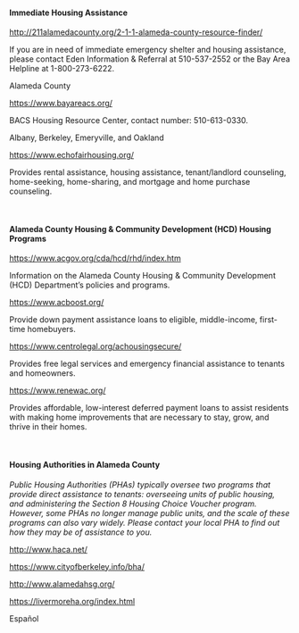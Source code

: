 
<RenderIf language="default">

  #### Immediate Housing Assistance

  <div className="cards-grid">
  <InfoCard title="211 Alameda County Resource Finder">

  http://211alamedacounty.org/2-1-1-alameda-county-resource-finder/

  If you are in need of immediate emergency shelter and housing assistance, please contact Eden Information & Referral at 510-537-2552 or the Bay Area Helpline at 1-800-273-6222.

  Alameda County

  </InfoCard>

  <InfoCard title="Bay Area Community Services">

  https://www.bayareacs.org/

  BACS Housing Resource Center, contact number: 510-613-0330.

  Albany, Berkeley, Emeryville, and Oakland

  </InfoCard>

  <InfoCard title="ECHO Housing">

  https://www.echofairhousing.org/

  Provides rental assistance, housing assistance, tenant/landlord counseling, home-seeking, home-sharing, and mortgage and home purchase counseling.

  </InfoCard>
  </div>
  
  <br />

  #### Alameda County Housing & Community Development (HCD) Housing Programs 

  <div className="cards-grid">
  <InfoCard title="Alameda County Housing & Community Development (HCD) Department">

  https://www.acgov.org/cda/hcd/rhd/index.htm
    
  Information on the Alameda County Housing & Community Development (HCD) Department’s policies and programs. 
    
  </InfoCard>

  <InfoCard title="Alameda County Boost - Alameda County's Down Payment Loan Assistance Program">

  https://www.acboost.org/

  Provide down payment assistance loans to eligible, middle-income, first-time homebuyers.

  </InfoCard>

  <InfoCard title="Alameda County Housing Secure - Alameda County's Anti-Displacement Program">

  https://www.centrolegal.org/achousingsecure/

  Provides free legal services and emergency financial assistance to tenants and homeowners.
  </InfoCard>

  <InfoCard title="Renew Alameda County - Alameda County's Housing Preservation Loan Program">

  https://www.renewac.org/

  Provides affordable, low-interest deferred payment loans to assist residents with making home improvements that are necessary to stay, grow, and thrive in their homes.
  </InfoCard>
  </div>

  <br/>

  #### Housing Authorities in Alameda County

  _Public Housing Authorities (PHAs) typically oversee two programs that provide direct assistance to tenants: overseeing units of public housing, and administering the Section 8 Housing Choice Voucher program. However, some PHAs no longer manage public units, and the scale of these programs can also vary widely. Please contact your local PHA to find out how they may be of assistance to you._

  <div className="cards-grid">
  <InfoCard title="Housing Authority County of Alameda">

  http://www.haca.net/

  </InfoCard>

  <InfoCard title="Berekley Housing Authority">

  https://www.cityofberkeley.info/bha/

  </InfoCard>

  <InfoCard title="Housing Authority of the City of Alameda">

  http://www.alamedahsg.org/

  </InfoCard>

  <InfoCard title="Housing Authority of the City of Livermore">

  https://livermoreha.org/index.html

  </InfoCard>
  </div>

</RenderIf>

<RenderIf language="es">

  Español

</RenderIf>
